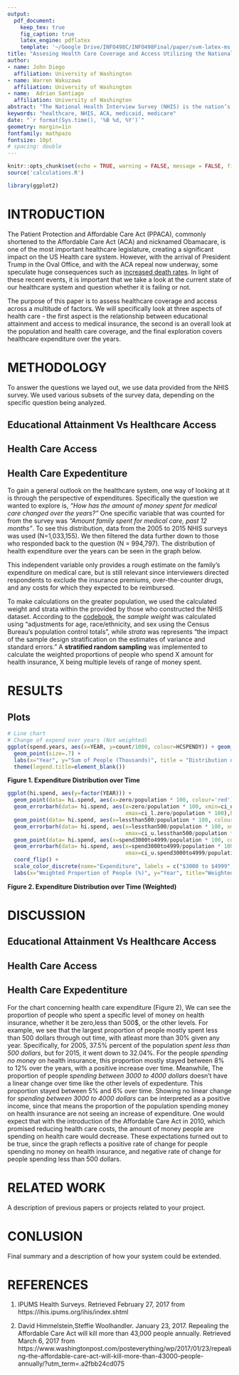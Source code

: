 ```yaml
---
output: 
  pdf_document:
    keep_tex: true
    fig_caption: true
    latex_engine: pdflatex
    template: '~/Google Drive/INFO498C/INFO498Final/paper/svm-latex-ms.tex'
title: "Assesing Health Care Coverage and Access Utilizing the National Health Interview Survey"
author:
- name: John Diego
  affiliation: University of Washington
- name: Warren Wakuzawa
  affiliation: University of Washington
- name:  Adrian Santiago
  affiliation: University of Washington
abstract: "The National Health Interview Survey (NHIS) is the nation’s largest in-person household health survey. It has been conducted annually since 1957 by the National Center for Health Statistics (NCHS), which is a part of the Centers for Disease Control and Prevention (CDC). A broad range of topics are covered but we will specifically focus on healthcare access and expenditure across a multitude of factors such as employer information, race, and academic background."
keywords: "healthcare, NHIS, ACA, medicaid, medicare"
date: "`r format(Sys.time(), '%B %d, %Y')`"
geometry: margin=1in
fontfamily: mathpazo
fontsize: 10pt
# spacing: double
---
```


```r
knitr::opts_chunk$set(echo = TRUE, warning = FALSE, message = FALSE, fig.width = 9.5)
source('calculations.R')

library(ggplot2)
```

# INTRODUCTION
The Patient Protection and Affordable Care Act (PPACA), commonly shortened to the Affordable Care Act (ACA) and nicknamed Obamacare, is one of the most important healthcare legislature, creating a significant impact on the US Health care system. However, with the arrival of President Trump in the Oval Office, and with the ACA repeal now underway, some speculate huge consequences such as [increased death rates](https://www.washingtonpost.com/posteverything/wp/2017/01/23/repealing-the-affordable-care-act-will-kill-more-than-43000-people-annually/?utm_term=.a2fbb24cd075). In light of these recent events, it is important that we take a look at the current state of our healthcare system and question whether it is failing or not.

The purpose of this paper is to assess healthcare coverage and access across a  multitude of factors. We will specifically look at three aspects of health care - the first aspect is the relationship between educational attainment and access to medical insurance, the second is an overall look at the population and health care coverage, and the final exploration covers healthcare expenditure over the years.

# METHODOLOGY
To answer the questions we layed out, we use data provided from the NHIS survey. We used various subsets of the survey data, depending on the specific question being analyzed.

## **Educational Attainment Vs Healthcare Access**

## **Health Care Access**

## **Health Care Expedentiture**

To gain a general outlook on the healthcare system, one way of looking at it is through the perspective of expenditures. Specifically the question we wanted to explore is, _"How has the amount of money spent for medical care changed over the years?"_ One specific variable that was counted for from the survey was _"Amount family spent for medical care, past 12 months"_. To see this distribution, data from the 2005 to 2015 NHIS surveys was used (N=1,033,155). We then filtered the data further down to those who responded back to the question (N = 994,797). The distribution of health expenditure over the years can be seen in the graph below.

This independent variable only provides a rough estimate on the family's expenditure on medical care, but is still relevant since interviewers directed respondents to exclude the insurance premiums, over-the-counter drugs, and any costs for which they expected to be reimbursed. 

To make calculations on the greater population, we used the calculated weight and strata within the provided by those who constructed the NHIS dataset. According to the [codebook](https://ihis.ipums.org/), the _sample weight_ was calculated using "adjustments for age, race/ethnicity, and sex using the Census Bureau's population control totals", while _strata_ was represents "the impact of the sample design stratification on the estimates of variance and standard errors." A **stratified random sampling** was implemented to calculate the weighted proportions of people who spend X amount for health insurance, X being multiple levels of range of money spent.

# RESULTS

## **Plots** 

```r
# Line chart
# Change of expend over years (Not weighted)
ggplot(spend.years, aes(x=YEAR, y=count/1000, colour=HCSPENDY)) + geom_line() +
  geom_point(size=.7) +
  labs(x="Year", y="Sum of People (Thousands)", title = "Distribution of Health Expenditure") +
  theme(legend.title=element_blank())
```
**Figure 1. Expenditure Distribution over Time**

\smallskip

```r
ggplot(hi.spend, aes(y=factor(YEAR))) +
  geom_point(data= hi.spend, aes(x=zero/population * 100, colour='red'), size=.9) +
  geom_errorbarh(data= hi.spend, aes(x=zero/population * 100, xmin=ci_u.zero/population * 100, 
                                     xmax=ci_l.zero/population * 100),height=0.1) +
  geom_point(data= hi.spend, aes(x=lessthan500/population * 100, colour='gold'), size=.9) +
  geom_errorbarh(data= hi.spend, aes(x=lessthan500/population * 100, xmin=ci_l.lessthan500/population * 100, 
                                     xmax=ci_u.lessthan500/population * 100),height=0.1) +
  geom_point(data= hi.spend, aes(x=spend3000to4999/population * 100, colour='blue'), size=.9) +
  geom_errorbarh(data= hi.spend, aes(x=spend3000to4999/population * 100, xmin=ci_l.spend3000to4999/population * 100, 
                                     xmax=ci_u.spend3000to4999/population * 100),height=0.1) +
  coord_flip() + 
  scale_color_discrete(name="Expenditure", labels = c("$3000 to $4999", "Less than $500", "Zero")) +
  labs(x="Weighted Proportion of People (%)", y="Year", title="Weighted Sum Proportion of Health Care Expenditure")
```
**Figure 2. Expenditure Distribution over Time (Weighted)**

\smallskip

# DISCUSSION

## **Educational Attainment Vs Healthcare Access**

## **Health Care Access**

## **Health Care Expedentiture**
For the chart concerning health care expenditure (Figure 2), We can see the proportion of people who spent a specific level of money on health insurance, whether it be zero,less than 500$, or the other levels. For example, we see that the largest proportion of people mostly spent less than 500 dollars through out time, with atleast more than 30% given any year. Specifically, for 2005, 37.5% percent of the population _spent less than 500 dollars_, but for 2015, it went down to 32.04%. For the people _spending no money_ on health insurance, this proportion mostly stayed between 8% to 12% over the years, with a positive increase over time. Meanwhile, The proportion of people _spending between 3000 to 4000 dollars_ doesn't have a linear change over time like the other levels of expedenture. This proportion stayed between 5% and 6% over time. Showing no linear change for _spending between 3000 to 4000 dollars_ can be interpreted as a positive income, since that means the proportion of the population spending money on health insurance are not seeing an increase of expenditure. One would expect that with the introduction of the Affordable Care Act in 2010, which promised reducing health care costs, the amount of money people are spending on health care would decrease. These expectations turned out to be true, since the graph reflects a positive  rate of change for people spending no money on health insurance, and negative rate of change for people spending less than 500 dollars.

# RELATED WORK
A description of previous papers or projects related to your project.

# CONLUSION
Final summary and a description of how your system could be extended.

# REFERENCES

1. IPUMS Health Surveys. Retrieved February 27, 2017
from https://ihis.ipums.org/ihis/index.shtml

2. David Himmelstein,Steffie Woolhandler. January 23, 2017. Repealing the Affordable Care Act will kill more than 43,000 people annually. Retrieved March 6, 2017 from https://www.washingtonpost.com/posteverything/wp/2017/01/23/repealing-the-affordable-care-act-will-kill-more-than-43000-people-annually/?utm_term=.a2fbb24cd075
